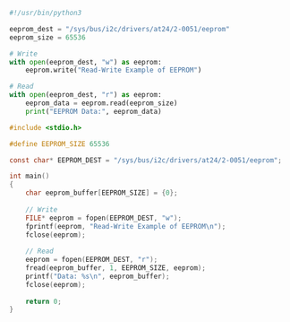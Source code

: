 <CodeGroup>

```Python Python lines
#!/usr/bin/python3

eeprom_dest = "/sys/bus/i2c/drivers/at24/2-0051/eeprom"
eeprom_size = 65536

# Write
with open(eeprom_dest, "w") as eeprom:
    eeprom.write("Read-Write Example of EEPROM")

# Read
with open(eeprom_dest, "r") as eeprom:
    eeprom_data = eeprom.read(eeprom_size)
    print("EEPROM Data:", eeprom_data)
```

```C C/C++ lines
#include <stdio.h>

#define EEPROM_SIZE 65536

const char* EEPROM_DEST = "/sys/bus/i2c/drivers/at24/2-0051/eeprom";

int main()
{
    char eeprom_buffer[EEPROM_SIZE] = {0};
    
    // Write
    FILE* eeprom = fopen(EEPROM_DEST, "w");
    fprintf(eeprom, "Read-Write Example of EEPROM\n");
    fclose(eeprom);
    
    // Read
    eeprom = fopen(EEPROM_DEST, "r");
    fread(eeprom_buffer, 1, EEPROM_SIZE, eeprom);
    printf("Data: %s\n", eeprom_buffer);
    fclose(eeprom);
    
    return 0;
}
```

</CodeGroup>
